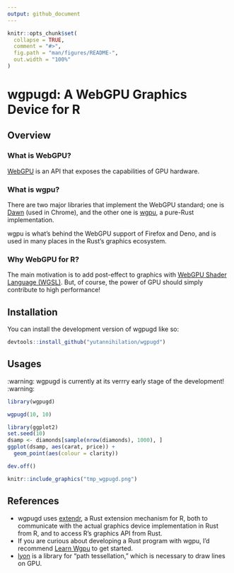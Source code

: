 ```yaml
---
output: github_document
---
```


<!-- README.md is generated from README.Rmd. Please edit that file -->

```r
knitr::opts_chunk$set(
  collapse = TRUE,
  comment = "#>",
  fig.path = "man/figures/README-",
  out.width = "100%"
)
```

# wgpugd: A WebGPU Graphics Device for R

<!-- badges: start -->
<!-- badges: end -->

## Overview

### What is WebGPU?

[WebGPU](https://www.w3.org/TR/webgpu/) is an API that exposes the capabilities of GPU hardware.

### What is wgpu?

There are two major libraries that implement the WebGPU standard; one is [Dawn](https://dawn.googlesource.com/dawn) (used in Chrome),
and the other one is [wgpu](https://wgpu.rs/), a pure-Rust implementation.

wgpu is what's behind the WebGPU support of Firefox and Deno, and is used in many
places in the Rust's graphics ecosystem.

### Why WebGPU for R?

The main motivation is to add post-effect to graphics with [WebGPU Shader Language (WGSL)](https://www.w3.org/TR/WGSL/>).
But, of course, the power of GPU should simply contribute to high performance!

## Installation

You can install the development version of wgpugd like so:

``` r
devtools::install_github("yutannihilation/wgpugd")
```

## Usages

:warning: wgpugd is currently at its verrry early stage of the development! :warning:

```r
library(wgpugd)

wgpugd(10, 10)

library(ggplot2)
set.seed(10)
dsamp <- diamonds[sample(nrow(diamonds), 1000), ]
ggplot(dsamp, aes(carat, price)) +
  geom_point(aes(colour = clarity))

dev.off()

knitr::include_graphics("tmp_wgpugd.png")
```


## References

* wgpugd uses [extendr](https://extendr.github.io/), a Rust extension mechanism for R, both to communicate with the actual graphics device implementation in Rust from R, and to access R's graphics API from Rust.
* If you are curious about developing a Rust program with wgpu, I'd recommend [Learn Wgpu](https://sotrh.github.io/learn-wgpu/) to get started.
* [lyon](https://github.com/nical/lyon) is a library for "path tessellation," which is necessary to draw lines on GPU.

